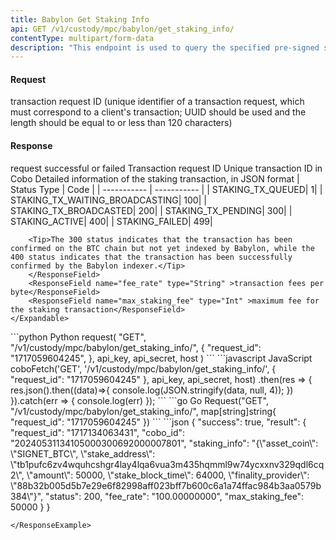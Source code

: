 ```yaml
---
title: Babylon Get Staking Info
api: GET /v1/custody/mpc/babylon/get_staking_info/
contentType: multipart/form-data
description: "This endpoint is used to query the specified pre-signed staking transaction information based on the provided parameter `request_id`"
---
```


#### Request
<ParamField body="request_id" type="String" required>transaction request ID (unique identifier of a transaction request, which must correspond to a client's transaction; UUID should be used and the length should be equal to or less than 120 characters)</ParamField>


#### Response
<ResponseField name="success" type="bool">request successful or failed</ResponseField>
<ResponseField name="result" type="object">
    <Expandable title="object">
        <ResponseField name="request_id" type="String" >Transaction request ID</ResponseField>
        <ResponseField name="cobo_id" type="String" >Unique transaction ID in Cobo</ResponseField>
        <ResponseField name="staking_info" type="String" >Detailed information of the staking transaction, in JSON format</ResponseField>
        <ResponseField name="status" type="Int" >
        | Status Type | Code |
        | ----------- | ----------- |
        | STAKING_TX_QUEUED| 1|
        | STAKING_TX_WAITING_BROADCASTING| 100|
        | STAKING_TX_BROADCASTED| 200|
        | STAKING_TX_PENDING| 300|
        | STAKING_ACTIVE| 400|
        | STAKING_FAILED| 499|

        <Tip>The 300 status indicates that the transaction has been confirmed on the BTC chain but not yet indexed by Babylon, while the 400 status indicates that the transaction has been successfully confirmed by the Babylon indexer.</Tip>
        </ResponseField>
        <ResponseField name="fee_rate" type="String" >transaction fees per byte</ResponseField>
        <ResponseField name="max_staking_fee" type="Int" >maximum fee for the staking transaction</ResponseField>
    </Expandable>
</ResponseField>

<RequestExample>
```python Python
request(
    "GET",
    "/v1/custody/mpc/babylon/get_staking_info/",
    {
        "request_id": "1717059604245",
    },
    api_key, api_secret, host
)
```
```javascript JavaScript
coboFetch('GET', '/v1/custody/mpc/babylon/get_staking_info/', {
    "request_id": "1717059604245"
}, api_key, api_secret, host)
    .then(res => {
        res.json().then((data)=>{
            console.log(JSON.stringify(data, null, 4));
        })
    }).catch(err => {
        console.log(err)
    });
```
```go Go
Request("GET", "/v1/custody/mpc/babylon/get_staking_info/", map[string]string{
    "request_id": "1717059604245"
})
```
</RequestExample>

<ResponseExample>
```json
{
  "success": true,
  "result": {
    "request_id": "1717134063431",
    "cobo_id": "20240531134105000300692000007801",
    "staking_info": "{\"asset_coin\": \"SIGNET_BTC\", \"stake_address\": \"tb1pufc6zv4wquhcshgr4lay4lqa6vua3m435hqmml9w74ycxxnv329qdl6cq2\", \"amount\": 50000, \"stake_block_time\": 64000, \"finality_provider\": \"88b32b005d5b7e29e6f82998aff023bff7b600c6a1a74ffac984b3aa0579b384\"}",
    "status": 200,
    "fee_rate": "100.00000000",
    "max_staking_fee": 50000
  }
}

```
</ResponseExample>
